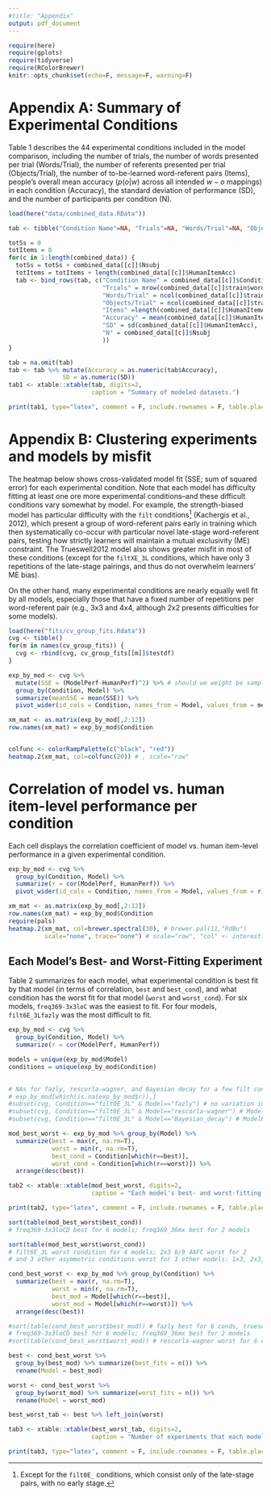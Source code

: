 ```yaml
---
#title: "Appendix"
output: pdf_document
---
```


```r
require(here)
require(gplots)
require(tidyverse)
require(RColorBrewer)
knitr::opts_chunk$set(echo=F, message=F, warning=F)
```

# Appendix A: Summary of Experimental Conditions

Table 1 describes the 44 experimental conditions included in the model comparison, including the number of trials, the number of words presented per trial (Words/Trial), the number of referents presented per trial (Objects/Trial), the number of to-be-learned word-referent pairs (Items), people's overall mean accuracy ($p(o|w)$ across all intended $w-o$ mappings) in each condition (Accuracy), the standard deviation of performance (SD), and the number of participants per condition (N). 

```r
load(here("data/combined_data.RData"))

tab <- tibble("Condition Name"=NA, "Trials"=NA, "Words/Trial"=NA, "Objects/Trial"=NA, "Items"=NA, "Accuracy"=NA, "SD"=NA, "N"=NA) 

totSs = 0
totItems = 0
for(c in 1:length(combined_data)) { 
  totSs = totSs + combined_data[[c]]$Nsubj 
  totItems = totItems + length(combined_data[[c]]$HumanItemAcc)
  tab <- bind_rows(tab, c("Condition Name" = combined_data[[c]]$Condition, 
                          "Trials" = nrow(combined_data[[c]]$train$words), # trials
                          "Words/Trial" = ncol(combined_data[[c]]$train$words), # words
                          "Objects/Trial" = ncol(combined_data[[c]]$train$objs), # objs
                          "Items" =length(combined_data[[c]]$HumanItemAcc),
                          "Accuracy" = mean(combined_data[[c]]$HumanItemAcc),
                          "SD" = sd(combined_data[[c]]$HumanItemAcc),
                          "N" = combined_data[[c]]$Nsubj
                          ))
}

tab = na.omit(tab)
tab <- tab %>% mutate(Accuracy = as.numeric(tab$Accuracy),
               SD = as.numeric(SD))
tab1 <- xtable::xtable(tab, digits=2, 
                       caption = "Summary of modeled datasets.")

print(tab1, type="latex", comment = F, include.rownames = F, table.placement = "p")
```

# Appendix B: Clustering experiments and models by misfit

The heatmap below shows cross-validated model fit (SSE; sum of squared error) for each experimental condition.
Note that each model has difficulty fitting at least one ore more experimental conditions--and these difficult conditions vary somewhat by model.
For example, the strength-biased model has particular difficulty with the `filt` conditions[^1] (Kachergis et al., 2012), which present a group of word-referent pairs early in training which then systematically co-occur with particular novel late-stage word-referent pairs, testing how strictly learners will maintain a mutual exclusivity (ME) constraint. 
The Trueswell2012 model also shows greater misfit in most of these conditions (except for the `filtXE_3L` conditions, which have only 3 repetitions of the late-stage pairings, and thus do not overwhelm learners' ME bias).

On the other hand, many experimental conditions are nearly equally well fit by all models, especially those that have a fixed number of repetitions per word-referent pair (e.g., 3x3 and 4x4, although 2x2 presents difficulties for some models).

[^1]: Except for the `filt0E_` conditions, which consist only of the late-stage pairs, with no early stage.

```r
load(here("fits/cv_group_fits.Rdata"))
cvg <- tibble()
for(m in names(cv_group_fits)) {
  cvg <- rbind(cvg, cv_group_fits[[m]]$testdf)
}

exp_by_mod <- cvg %>%
  mutate(SSE = (ModelPerf-HumanPerf)^2) %>% # should we weight be sample size?
  group_by(Condition, Model) %>%
  summarize(meanSSE = mean(SSE)) %>%
  pivot_wider(id_cols = Condition, names_from = Model, values_from = meanSSE)

xm_mat <- as.matrix(exp_by_mod[,2:12])
row.names(xm_mat) = exp_by_mod$Condition


colfunc <- colorRampPalette(c("black", "red")) 
heatmap.2(xm_mat, col=colfunc(20)) # , scale="row"
```



<!-- Other ideas: -->
<!-- - Find experiment with maximal discrimination between the models? (highest SD of fit?) -->

# Correlation of model vs. human item-level performance per condition

Each cell displays the correlation coefficient of model vs. human item-level performance in a given experimental condition.

```r
exp_by_mod <- cvg %>%
  group_by(Condition, Model) %>%
  summarize(r = cor(ModelPerf, HumanPerf)) %>%
  pivot_wider(id_cols = Condition, names_from = Model, values_from = r)

xm_mat <- as.matrix(exp_by_mod[,2:12])
row.names(xm_mat) = exp_by_mod$Condition
require(pals)
heatmap.2(xm_mat, col=brewer.spectral(30), # brewer.pal(11,"RdBu")
          scale="none", trace="none") # scale="row", "col" <- interesting
```


## Each Model's Best- and Worst-Fitting Experiment

Table 2 summarizes for each model, what experimental condition is best fit by that model (in terms of correlation, `best` and `best_cond`), and what condition has the worst fit for that model (`worst` and `worst_cond`).
For six models, `freq369-3x3loC` was the easiest to fit.
For four models, `filt6E_3Lfazly` was the most difficult to fit.
<!-- Which experiments are models best fitting? -->

```r
exp_by_mod <- cvg %>%
  group_by(Condition, Model) %>%
  summarize(r = cor(ModelPerf, HumanPerf)) 

models = unique(exp_by_mod$Model)
conditions = unique(exp_by_mod$Condition)

  
# NAs for fazly, rescorla-wagner, and Bayesian decay for a few filt conditions??
# exp_by_mod[which(is.na(exp_by_mod$r)),]
#subset(cvg, Condition=="filt0E_3L" & Model=="fazly") # no variation in model performance: ModelPerf=.402
#subset(cvg, Condition=="filt0E_3L" & Model=="rescorla-wagner") # ModelPerf=.5
#subset(cvg, Condition=="filt0E_3L" & Model=="Bayesian_decay") # ModelPerf=.237

mod_best_worst <- exp_by_mod %>% group_by(Model) %>%
  summarize(best = max(r, na.rm=T), 
            worst = min(r, na.rm=T),
            best_cond = Condition[which(r==best)],
            worst_cond = Condition[which(r==worst)]) %>%
  arrange(desc(best))

tab2 <- xtable::xtable(mod_best_worst, digits=2, 
                       caption = "Each model's best- and worst-fitting experiment.")

print(tab2, type="latex", comment = F, include.rownames = F, table.placement = "p")
```



```r
sort(table(mod_best_worst$best_cond)) 
# freq369-3x3loCD best for 6 models; freq369_36mx best for 2 models

sort(table(mod_best_worst$worst_cond))
# filt6E_3L worst condition for 4 models; 2x3 6/9 4AFC worst for 2
# and 3 other asymmetric conditions worst for 3 other models: 1x3, 2x3, 3x4
```


<!-- ## Best and worst fitting models per experiment -->

```r
cond_best_worst <- exp_by_mod %>% group_by(Condition) %>%
  summarize(best = max(r, na.rm=T), 
            worst = min(r, na.rm=T), 
            best_mod = Model[which(r==best)],
            worst_mod = Model[which(r==worst)]) %>%
  arrange(desc(best))

#sort(table(cond_best_worst$best_mod)) # fazly best for 6 conds, trueswell2012 for 5, kachergis_sampling for 5
# freq369-3x3loCD best for 6 models; freq369_36mx best for 2 models
#sort(table(cond_best_worst$worst_mod)) # rescorla-wagner worst for 8 conditions, guess-and-test for 7, pursuit for 6

best <- cond_best_worst %>%
  group_by(best_mod) %>% summarize(best_fits = n()) %>%
  rename(Model = best_mod)

worst <- cond_best_worst %>%
  group_by(worst_mod) %>% summarize(worst_fits = n()) %>%
  rename(Model = worst_mod)

best_worst_tab <- best %>% left_join(worst)

tab3 <- xtable::xtable(best_worst_tab, digits=2, 
                       caption = "Number of experiments that each model fits best, and worst.")

print(tab3, type="latex", comment = F, include.rownames = F, table.placement = "p")
```

